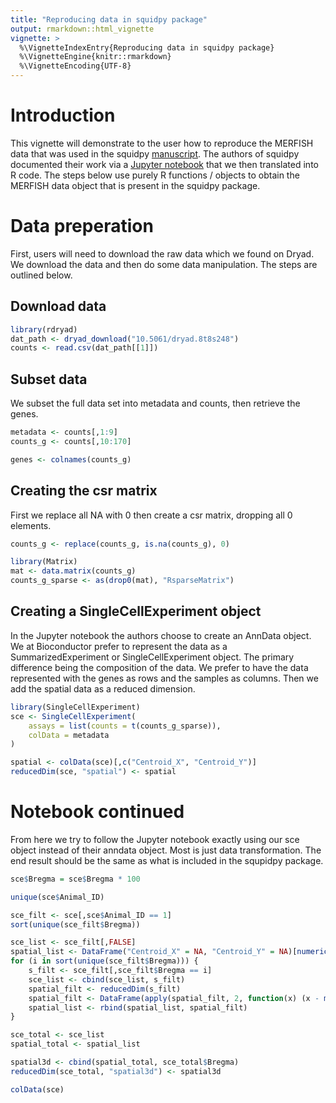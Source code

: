 ```yaml
---
title: "Reproducing data in squidpy package"
output: rmarkdown::html_vignette
vignette: >
  %\VignetteIndexEntry{Reproducing data in squidpy package}
  %\VignetteEngine{knitr::rmarkdown}
  %\VignetteEncoding{UTF-8}
---
```


# Introduction

This vignette will demonstrate to the user how to reproduce the MERFISH data
that was used in the squidpy [manuscript][]. The authors of squidpy documented
their work via a [Jupyter notebook][] that we then translated into R code. The steps
below use purely R functions / objects to obtain the MERFISH data object that is
present in the squidpy package.

[manuscript]: https://www.nature.com/articles/s41592-021-01358-2#Sec24
[Jupyter notebook]: https://github.com/theislab/squidpy_reproducibility/blob/master/notebooks/prepare_data/merfish.ipynb

# Data preperation

First, users will need to download the raw data which we found on Dryad. We
download the data and then do some data manipulation. The steps are outlined
below.

## Download data

```r
library(rdryad)
dat_path <- dryad_download("10.5061/dryad.8t8s248")
counts <- read.csv(dat_path[[1]])
``` 

## Subset data

We subset the full data set into metadata and counts, then retrieve the genes.

```r
metadata <- counts[,1:9]
counts_g <- counts[,10:170]

genes <- colnames(counts_g)
```

## Creating the csr matrix

First we replace all NA with 0 then create a csr matrix, dropping all 0
elements.

```r
counts_g <- replace(counts_g, is.na(counts_g), 0)

library(Matrix)
mat <- data.matrix(counts_g)
counts_g_sparse <- as(drop0(mat), "RsparseMatrix")
```

## Creating a SingleCellExperiment object

In the Jupyter notebook the authors choose to create an AnnData object. We at
Bioconductor prefer to represent the data as a SummarizedExperiment or
SingleCellExperiment object. The primary difference being the composition of the
data. We prefer to have the data represented with the genes as rows and the
samples as columns. Then we add the spatial data as a reduced dimension.

```r
library(SingleCellExperiment)
sce <- SingleCellExperiment(
    assays = list(counts = t(counts_g_sparse)),
    colData = metadata
)

spatial <- colData(sce)[,c("Centroid_X", "Centroid_Y")]
reducedDim(sce, "spatial") <- spatial
```

# Notebook continued

From here we try to follow the Jupyter notebook exactly using our sce object
instead of their anndata object. Most is just data transformation. The end
result should be the same as what is included in the squpidpy package.

```r
sce$Bregma = sce$Bregma * 100

unique(sce$Animal_ID)

sce_filt <- sce[,sce$Animal_ID == 1]
sort(unique(sce_filt$Bregma))

sce_list <- sce_filt[,FALSE]
spatial_list <- DataFrame("Centroid_X" = NA, "Centroid_Y" = NA)[numeric(0),]
for (i in sort(unique(sce_filt$Bregma))) {
    s_filt <- sce_filt[,sce_filt$Bregma == i]
    sce_list <- cbind(sce_list, s_filt)
    spatial_filt <- reducedDim(s_filt)
    spatial_filt <- DataFrame(apply(spatial_filt, 2, function(x) (x - min(x))/(max(x)-min(x))))
    spatial_list <- rbind(spatial_list, spatial_filt)
}

sce_total <- sce_list
spatial_total <- spatial_list

spatial3d <- cbind(spatial_total, sce_total$Bregma)
reducedDim(sce_total, "spatial3d") <- spatial3d

colData(sce)
```
